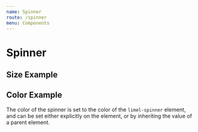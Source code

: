 ```yaml
---
name: Spinner
route: /spinner
menu: Components
---
```


# Spinner

<limel-props name="limel-spinner" />

## Size Example

<limel-example name="limel-example-spinner" />

## Color Example

The color of the spinner is set to the color of the `limel-spinner` element, and can be set either explicitly on the element, or by inheriting the value of a parent element.

<limel-example name="limel-example-spinner-color" path="spinner" />
